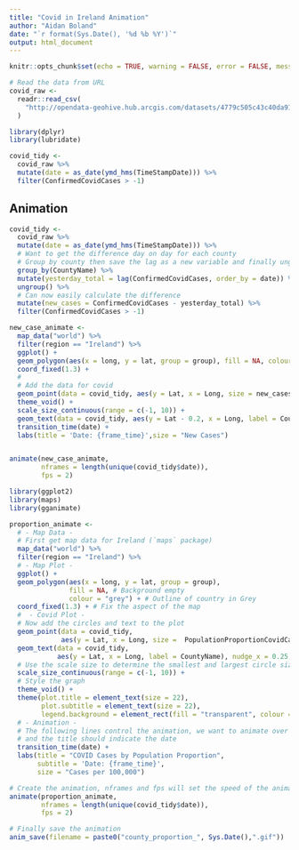 ```yaml
---
title: "Covid in Ireland Animation"
author: "Aidan Boland"
date: "`r format(Sys.Date(), '%d %b %Y')`"
output: html_document
---
```


```r
knitr::opts_chunk$set(echo = TRUE, warning = FALSE, error = FALSE, message = FALSE)
```

```r
# Read the data from URL
covid_raw <- 
  readr::read_csv(
    "http://opendata-geohive.hub.arcgis.com/datasets/4779c505c43c40da9101ce53f34bb923_0.csv?outSR={%22latestWkid%22:3857,%22wkid%22:102100}"
  )
```


```r
library(dplyr)
library(lubridate)

covid_tidy <-
  covid_raw %>%
  mutate(date = as_date(ymd_hms(TimeStampDate))) %>%
  filter(ConfirmedCovidCases > -1)
```

## Animation

```r
covid_tidy <-
  covid_raw %>%
  mutate(date = as_date(ymd_hms(TimeStampDate))) %>%
  # Want to get the difference day on day for each county
  # Group by county then save the lag as a new variable and finally ungroup
  group_by(CountyName) %>%
  mutate(yesterday_total = lag(ConfirmedCovidCases, order_by = date)) %>%
  ungroup() %>%
  # Can now easily calculate the difference
  mutate(new_cases = ConfirmedCovidCases - yesterday_total) %>%
  filter(ConfirmedCovidCases > -1)

new_case_animate <- 
  map_data("world") %>%
  filter(region == "Ireland") %>%
  ggplot() +
  geom_polygon(aes(x = long, y = lat, group = group), fill = NA, colour = "black") +
  coord_fixed(1.3) +
  #
  # Add the data for covid
  geom_point(data = covid_tidy, aes(y = Lat, x = Long, size = new_cases), colour = "cornflowerblue") +
  theme_void() +
  scale_size_continuous(range = c(-1, 10)) +
  geom_text(data = covid_tidy, aes(y = Lat - 0.2, x = Long, label = CountyName), size = 3) +
  transition_time(date) +
  labs(title = 'Date: {frame_time}',size = "New Cases")


animate(new_case_animate, 
        nframes = length(unique(covid_tidy$date)), 
        fps = 2)
```



```r
library(ggplot2)
library(maps)
library(gganimate)

proportion_animate <- 
  # - Map Data -
  # First get map data for Ireland (`maps` package)
  map_data("world") %>%
  filter(region == "Ireland") %>%
  # - Map Plot -
  ggplot() +
  geom_polygon(aes(x = long, y = lat, group = group), 
               fill = NA, # Background empty
               colour = "grey") + # Outline of country in Grey
  coord_fixed(1.3) + # Fix the aspect of the map
  #  - Covid Plot -
  # Now add the circles and text to the plot 
  geom_point(data = covid_tidy, 
             aes(y = Lat, x = Long, size =  PopulationProportionCovidCases), colour = "cornflowerblue") +
  geom_text(data = covid_tidy, 
            aes(y = Lat, x = Long, label = CountyName), nudge_x = 0.25, nudge_y = -0.1, size = 3.5) +
  # Use the scale size to determine the smallest and largest circle sizes
  scale_size_continuous(range = c(-1, 10)) +
  # Style the graph
  theme_void() +
  theme(plot.title = element_text(size = 22), 
        plot.subtitle = element_text(size = 22),
        legend.background = element_rect(fill = "transparent", colour = NA)) +
  # - Animation -
  # The following lines control the animation, we want to animate over the date
  # and the title should indicate the date
  transition_time(date) +
  labs(title = "COVID Cases by Population Proportion",
       subtitle = 'Date: {frame_time}', 
       size = "Cases per 100,000")

# Create the animation, nframes and fps will set the speed of the animation
animate(proportion_animate, 
        nframes = length(unique(covid_tidy$date)), 
        fps = 2)

# Finally save the animation
anim_save(filename = paste0("county_proportion_", Sys.Date(),".gif"))
```
